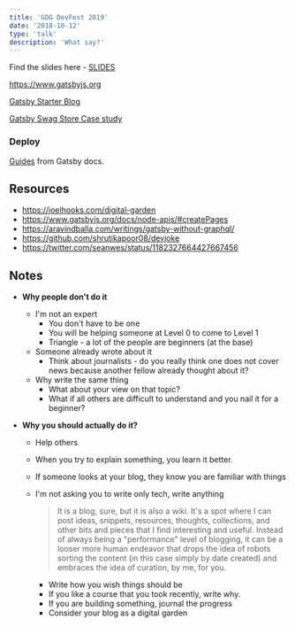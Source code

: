 ```yaml
---
title: 'GDG DevFest 2019'
date: '2018-10-12'
type: 'talk'
description: 'What say?'
---
```


Find the slides here - [SLIDES](https://devfest19-ab.netlify.com/)

https://www.gatsbyjs.org

[Gatsby Starter Blog](https://github.com/gatsbyjs/gatsby-starter-blog)

[Gatsby Swag Store Case study](https://www.gatsbyjs.org/blog/2019-01-24-swag-store/)

### Deploy

[Guides](https://www.gatsbyjs.org/docs/deploying-and-hosting/) from Gatsby docs.

## Resources

- https://joelhooks.com/digital-garden
- https://www.gatsbyjs.org/docs/node-apis/#createPages
- https://aravindballa.com/writings/gatsby-without-graphql/
- https://github.com/shrutikapoor08/devjoke
- https://twitter.com/seanwes/status/1182327664427667456

## Notes

- **Why people don't do it**
  - I'm not an expert
    - You don't have to be one
    - You will be helping someone at Level 0 to come to Level 1
    - Triangle - a lot of the people are beginners (at the base)
  - Someone already wrote about it
    - Think about journalists - do you really think one does not cover news because another fellow already thought about it?
  - Why write the same thing
    - What about your view on that topic?
    - What if all others are difficult to understand and you nail it for a beginner?
- **Why you should actually do it?**

  - Help others
  - When you try to explain something, you learn it better.
  - If someone looks at your blog, they know you are familiar with things
  - I'm not asking you to write only tech, write anything

    > It is a blog, sure, but it is also a wiki. It's a spot where I can post ideas, snippets, resources, thoughts, collections, and other bits and pieces that I find interesting and useful. Instead of always being a "performance" level of blogging, it can be a looser more human endeavor that drops the idea of robots sorting the content (in this case simply by date created) and embraces the idea of curation, by me, for you.

    - Write how you wish things should be
    - If you like a course that you took recently, write why.
    - If you are building something, journal the progress
    - Consider your blog as a digital garden
